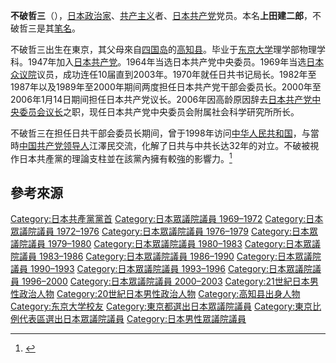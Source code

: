 {{Infobox Officeholder
| name  = 不破 哲三
| original_name = 上田 建二郎
| native_name_lang = 
| image =
| imagesize = 
| office = 第3任[[日本共產黨中央委員會議長|日本共產黨中央委員會議長]]
| term_start = 2000年11月24日
| term_end = 2006年1月14日
| primeminister = 
| predecessor = [[宮本顯治|宮本顯治]]
| successor =空缺
| office2 = 第2、4任[[日本共產黨中央委員會幹部會委員長|日本共產黨中央委員會幹部會委員長]]
| term_start2 = 1989年5月29日
| term_end2 = 2000年11月24日
| 1blankname2 = [[日本共產黨中央委員會書記局長|书记局长]]
| 1namedata2 = {{link-ja|金子滿廣|金子満広}}<br>[[志位和夫|志位和夫]]
| predecessor2 = {{link-ja|村上弘|村上弘}}
| successor2 = [[志位和夫|志位和夫]]
| term_start3 = 1982年7月31日
| term_end3 = 1987年11月29日
| 1blankname3 = [[日本共產黨中央委員會書記局長|书记局长]]
| 1namedata3 = {{link-ja|金子滿廣|金子満広}}
| predecessor3 = [[宮本顯治|宮本顯治]]
| successor3 = {{link-ja|村上弘|村上弘}}
| office4 = 第1任[[日本共產黨中央委員會書記局長|日本共產黨中央委員會書記局長]]
| term_start4 = 1970年
| term_end4 = 1982年
| 1blankname4 = [[日本共產黨中央委員會幹部會委員長|委员长]]
| 1namedata4 = [[宮本顯治|宮本顯治]]
| predecessor4 = 新創職位
| successor4 ={{link-ja|金子滿廣|金子満広}}
| office5 = {{JPN}}[[眾議院_(日本)|眾議院議員]]
| term_start5 = 1969年12月29日
| term_end5 = 2003年10月10日
|predecessor5  = 
|successor5    =
|constituency5  = {{Plainlist|
* {{link-ja|東京都第6區 (中選舉區)|東京都第6区 (中選挙区)|東京都第6區}}（1969-1996）
* [[比例東京區|比例東京區]]（1996-2003）}}
|birth_date = {{birth date and age|1930|1|26}}
|birth_place = {{EOJ}}[[東京府|東京府]][[東京市|東京市]][[中野区|中野区]]<br>（現[[東京都|東京都]][[中野区|中野区]]）
|native_place = 
|residence = {{JPN}}[[神奈川縣|神奈川縣]][[相模原市|相模原市]][[綠区_(相模原市)|綠区]]
|parents = {{link-ja|上田庄三郎|上田庄三郎}}（父）
|relatives = {{link-ja|上田耕一郎|上田耕一郎}}（兄）
|spouse = 上田七加子
|party = [[日本共產黨|日本共產黨]]
|alma_mater   = [[東京大學|東京大學]]理學部物理學科
|website      =
}}
{{japanese|japanese=不破 哲三|kana=ふわ てつぞう|romaji=Fuwa Tetsuzō}}
'''不破哲三'''（{{bd|1930年|1月26日|||catIdx=Fuwa Tetsuzō}}），[[日本|日本]][[政治家|政治家]]、[[共产主义|共产主义]]者、[[日本共产党|日本共产党]]党员。本名'''上田建二郎'''，不破哲三是其[[笔名|笔名]]。

不破哲三出生在東京，其父母來自[[四国岛|四国岛]]的[[高知县|高知县]]。毕业于[[东京大学|东京大学]]理学部物理学科。1947年加入[[日本共产党|日本共产党]]。1964年当选日本共产党中央委员。1969年当选[[日本众议院|日本众议院]]议员，成功连任10届直到2003年。1970年就任日共书记局长。1982年至1987年以及1989年至2000年期间两度担任日本共产党干部会委员长。2000年至2006年1月14日期间担任日本共产党议长。2006年因高龄原因辞去[[日本共产党中央委员会议长|日本共产党中央委员会议长]]之职，现任日本共产党中央委员会附属社会科学研究所所长。

不破哲三在担任日共干部会委员长期间，曾于1998年访问[[中华人民共和国|中华人民共和国]]，与當時[[中国共产党领导人|中国共产党领导人]]江澤民交流，化解了日共与中共长达32年的对立。不破被視作日本共產黨的理論支柱並在該黨內擁有較強的影響力。<ref>{{cite news|url=http://zh.cn.nikkei.com/politicsaeconomy/politicsasociety/26677-2017-08-24-02-30-53.html|publisher=[[日本經濟新聞|日經中文網]]|date=2017年8月24日|accessdate=2017年8月24日|language=zh-cn|title=日共前領導人：警告中國大國般的態度|archive-date=2020年2月16日|archive-url=https://web.archive.org/web/20200216164024/http://zh.cn.nikkei.com/politicsaeconomy/politicsasociety/26677-2017-08-24-02-30-53.html}}</ref>

== 參考來源 ==
{{reflist}}

{{日本共产党书记局长}}
{{日本共产党委员长}}
{{DEFAULTSORT:Fuwa Tetsuzō}}
[[Category:日本共產黨黨首|Category:日本共產黨黨首]]
[[Category:日本眾議院議員_1969–1972|Category:日本眾議院議員 1969–1972]]
[[Category:日本眾議院議員_1972–1976|Category:日本眾議院議員 1972–1976]]
[[Category:日本眾議院議員_1976–1979|Category:日本眾議院議員 1976–1979]]
[[Category:日本眾議院議員_1979–1980|Category:日本眾議院議員 1979–1980]]
[[Category:日本眾議院議員_1980–1983|Category:日本眾議院議員 1980–1983]]
[[Category:日本眾議院議員_1983–1986|Category:日本眾議院議員 1983–1986]]
[[Category:日本眾議院議員_1986–1990|Category:日本眾議院議員 1986–1990]]
[[Category:日本眾議院議員_1990–1993|Category:日本眾議院議員 1990–1993]]
[[Category:日本眾議院議員_1993–1996|Category:日本眾議院議員 1993–1996]]
[[Category:日本眾議院議員_1996–2000|Category:日本眾議院議員 1996–2000]]
[[Category:日本眾議院議員_2000–2003|Category:日本眾議院議員 2000–2003]]
[[Category:21世紀日本男性政治人物|Category:21世紀日本男性政治人物]]
[[Category:20世紀日本男性政治人物|Category:20世紀日本男性政治人物]]
[[Category:高知县出身人物|Category:高知县出身人物]]
[[Category:东京大学校友|Category:东京大学校友]]
[[Category:東京都選出日本眾議院議員|Category:東京都選出日本眾議院議員]]
[[Category:東京比例代表區選出日本眾議院議員|Category:東京比例代表區選出日本眾議院議員]]
[[Category:日本男性眾議院議員|Category:日本男性眾議院議員]]